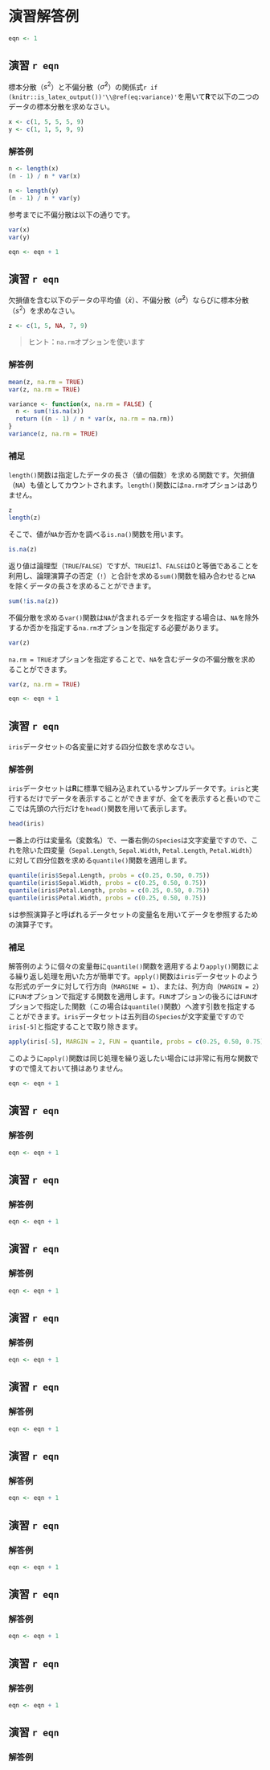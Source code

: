 # 演習解答例

```r
eqn <- 1
```

## 演習 `r eqn` {.unnumbered}
標本分散（$s^2$）と不偏分散（$\hat{\sigma}^2$）の関係式`r if (knitr::is_latex_output())'\\@ref(eq:variance)'`を用いて**R**で以下の二つのデータの標本分散を求めなさい。

```r
x <- c(1, 5, 5, 5, 9)
y <- c(1, 1, 5, 9, 9)
```


### 解答例 {.unnumbered}
```r
n <- length(x)
(n - 1) / n * var(x)
```

```r
n <- length(y)
(n - 1) / n * var(y)
```

参考までに不偏分散は以下の通りです。
```r
var(x)
var(y)
```



```r
eqn <- eqn + 1
```

## 演習 `r eqn` {.unnumbered}
欠損値を含む以下のデータの平均値（$\bar{x}$）、不偏分散（$\hat{\sigma}^2$）ならびに標本分散（$s^2$）を求めなさい。

```r
z <- c(1, 5, NA, 7, 9)
```

> ヒント：`na.rm`オプションを使います


### 解答例 {.unnumbered}
```r
mean(z, na.rm = TRUE)
var(z, na.rm = TRUE)

variance <- function(x, na.rm = FALSE) {
  n <- sum(!is.na(x))
  return ((n - 1) / n * var(x, na.rm = na.rm))
}
variance(z, na.rm = TRUE)
```


### 補足 {.unnumbered}
`length()`関数は指定したデータの長さ（値の個数）を求める関数です。欠損値（`NA`）も値としてカウントされます。`length()`関数には`na.rm`オプションはありません。
```r
z
length(z)
```

そこで、値が`NA`か否かを調べる`is.na()`関数を用います。

```r
is.na(z)
```

返り値は論理型（`TRUE`/`FALSE`）ですが、`TRUE`は$1$、`FALSE`は$0$と等価であることを利用し、論理演算子の否定（`!`）と合計を求める`sum()`関数を組み合わせると`NA`を除くデータの長さを求めることができます。

```r
sum(!is.na(z))
```

不偏分散を求める`var()`関数は`NA`が含まれるデータを指定する場合は、`NA`を除外するか否かを指定する`na.rm`オプションを指定する必要があります。

```r
var(z)
```

`na.rm = TRUE`オプションを指定することで、`NA`を含むデータの不偏分散を求めることができます。

```r
var(z, na.rm = TRUE)
```



```r
eqn <- eqn + 1
```

## 演習 `r eqn` {.unnumbered}
`iris`データセットの各変量に対する四分位数を求めなさい。

### 解答例 {.unnumbered}
`iris`データセットは**R**に標準で組み込まれているサンプルデータです。`iris`と実行するだけでデータを表示することができますが、全てを表示すると長いのでここでは先頭の六行だけを`head()`関数を用いて表示します。

```r
head(iris)
```

一番上の行は変量名（変数名）で、一番右側の`Species`は文字変量ですので、これを除いた四変量（`Sepal.Length`, `Sepal.Width`, `Petal.Length`, `Petal.Width`）に対して四分位数を求める`quantile()`関数を適用します。

```r
quantile(iris$Sepal.Length, probs = c(0.25, 0.50, 0.75))
quantile(iris$Sepal.Width, probs = c(0.25, 0.50, 0.75))
quantile(iris$Petal.Length, probs = c(0.25, 0.50, 0.75))
quantile(iris$Petal.Width, probs = c(0.25, 0.50, 0.75))
```

`$`は参照演算子と呼ばれるデータセットの変量名を用いてデータを参照するための演算子です。


### 補足 {.unnumbered}
解答例のように個々の変量毎に`quantile()`関数を適用するより`apply()`関数による繰り返し処理を用いた方が簡単です。`apply()`関数は`iris`データセットのような形式のデータに対して行方向（`MARGINE = 1`）、または、列方向（`MARGIN = 2`）に`FUN`オプションで指定する関数を適用します。`FUN`オプションの後ろには`FUN`オプションで指定した関数（この場合は`quantile()`関数）へ渡す引数を指定することができます。`iris`データセットは五列目の`Species`が文字変量ですので`iris[-5]`と指定することで取り除きます。

```r
apply(iris[-5], MARGIN = 2, FUN = quantile, probs = c(0.25, 0.50, 0.75))
```

このように`apply()`関数は同じ処理を繰り返したい場合には非常に有用な関数ですので憶えておいて損はありません。


```r
eqn <- eqn + 1
```

## 演習 `r eqn` {.unnumbered}

### 解答例 {.unnumbered}


```r
eqn <- eqn + 1
```

## 演習 `r eqn` {.unnumbered}

### 解答例 {.unnumbered}


```r
eqn <- eqn + 1
```

## 演習 `r eqn` {.unnumbered}

### 解答例 {.unnumbered}


```r
eqn <- eqn + 1
```

## 演習 `r eqn` {.unnumbered}

### 解答例 {.unnumbered}


```r
eqn <- eqn + 1
```

## 演習 `r eqn` {.unnumbered}

### 解答例 {.unnumbered}


```r
eqn <- eqn + 1
```

## 演習 `r eqn` {.unnumbered}

### 解答例 {.unnumbered}


```r
eqn <- eqn + 1
```

## 演習 `r eqn` {.unnumbered}

### 解答例 {.unnumbered}


```r
eqn <- eqn + 1
```

## 演習 `r eqn` {.unnumbered}

### 解答例 {.unnumbered}


```r
eqn <- eqn + 1
```

## 演習 `r eqn` {.unnumbered}

### 解答例 {.unnumbered}


```r
eqn <- eqn + 1
```

## 演習 `r eqn` {.unnumbered}

### 解答例 {.unnumbered}


